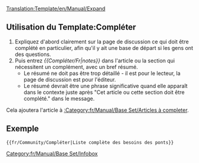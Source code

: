 <noinclude>[[Translation:Template/en/Manual/Expand]]</noinclude><noinclude></noinclude>{{fr/Fenêtre de message| type  = annonce
| image = en/Paper-plus.png
| texte = Cet article ou cette section doit être '''complété'''.<br/>{{{1|}}}
<div style="font-size: 80%">
*Vous pouvez trouver plus d'informations sur ce qui doit faire exactement dans la [[Talk:{{PAGENAME}}|discussion]] pour cet article.
*N'oubliez pas d'utiliser le [[fr/Wiki/Manuel de Style|manuel de style]].
*Supprimer ce modèle une fois que l'article a été complété.
</div>
}}<includeonly>{{{2|[[Category:fr/Manual/Base Set/Articles à completer]]}}}</includeonly><noinclude>

==Utilisation du Template:Compléter==
#Expliquez d'abord clairement sur la page de discussion ce qui doit être complété en particulier, afin qu'il y ait une base de départ si les gens ont des questions.
#Puis entrez ''<nowiki>{{</nowiki>Compléter/Fr|notes<nowiki>}}</nowiki>'' dans l'article ou la section qui nécessitent un complément, avec un bref résumé.
#*Le résumé ne doit pas être trop détaillé - il est pour le lecteur, la page de discussion est pour l'éditeur.
#*Le résumé devrait être une phrase significative quand elle apparaît dans le contexte juste après "Cet article ou cette section doit être complété." dans le message.

Cela ajoutera l'article à [[:Category:fr/Manual/Base Set/Articles à completer]].

==Exemple==
<pre>{{fr/Community/Compléter|Liste complète des besoins des ponts}}</pre>
{{fr/Community/Compléter|Liste complète des besoins des ponts|2=}}

[[Category:fr/Manual/Base Set/Infobox]]</noinclude>